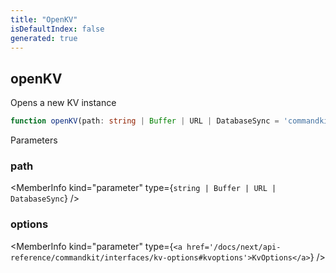 ```yaml
---
title: "OpenKV"
isDefaultIndex: false
generated: true
---
```



<!-- This file was generated from the CommandKit source. Do not modify. Instead, re-run the "docgen" script -->


## openKV

<GenerationInfo sourceFile="packages/commandkit/src/kv/kv.ts" sourceLine="620" packageName="commandkit" />

Opens a new KV instance

```ts title="Signature"
function openKV(path: string | Buffer | URL | DatabaseSync = 'commandkit_kv.db', options: KvOptions = { enableWAL: true, namespace: 'commandkit_kv' }): KV
```
Parameters

### path

<MemberInfo kind="parameter" type={`string | Buffer | URL | DatabaseSync`} />

### options

<MemberInfo kind="parameter" type={`<a href='/docs/next/api-reference/commandkit/interfaces/kv-options#kvoptions'>KvOptions</a>`} />

